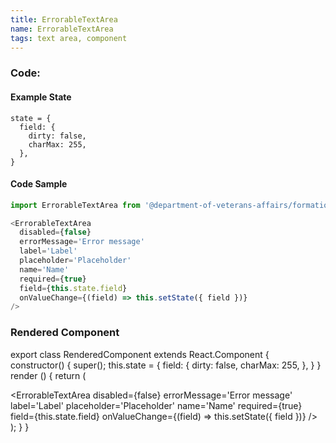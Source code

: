 ```yaml
---
title: ErrorableTextArea
name: ErrorableTextArea
tags: text area, component
---
```



### Code:

#### Example State
```
state = {
  field: {
    dirty: false,
    charMax: 255,
  },
}
```

#### Code Sample
```javascript
import ErrorableTextArea from '@department-of-veterans-affairs/formation-react/ErrorableTextArea'

<ErrorableTextArea
  disabled={false}
  errorMessage='Error message'
  label='Label'
  placeholder='Placeholder'
  name='Name'
  required={true}
  field={this.state.field}
  onValueChange={(field) => this.setState({ field })}
/>
```

### Rendered Component

export class RenderedComponent extends React.Component {
  constructor() {
    super();
    this.state = {
      field: {
        dirty: false,
        charMax: 255,
      },
    }
  }
  render () {
    return (
      <div className="site-c-reactcomp__rendered">
        <ErrorableTextArea
          disabled={false}
          errorMessage='Error message'
          label='Label'
          placeholder='Placeholder'
          name='Name'
          required={true}
          field={this.state.field}
          onValueChange={(field) => this.setState({ field })}
        />
      </div>
    );
  }
}

<RenderedComponent />
